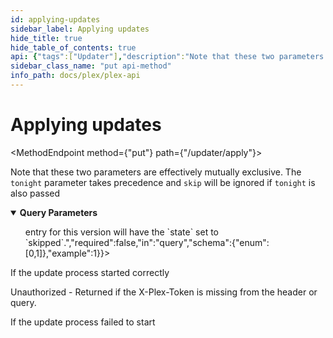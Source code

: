 ```yaml
---
id: applying-updates
sidebar_label: Applying updates
hide_title: true
hide_table_of_contents: true
api: {"tags":["Updater"],"description":"Note that these two parameters are effectively mutually exclusive. The `tonight` parameter takes precedence and `skip` will be ignored if `tonight` is also passed\n","operationId":"applyingUpdates","parameters":[{"name":"tonight","description":"Indicate that you want the update to run during the next Butler execution. Omitting this or setting it to false indicates that the update should install","required":false,"in":"query","schema":{"enum":[0,1]},"example":1},{"name":"skip","description":"Indicate that the latest version should be marked as skipped. The <Release> entry for this version will have the `state` set to `skipped`.","required":false,"in":"query","schema":{"enum":[0,1]},"example":1}],"responses":{"200":{"description":"If the update process started correctly"},"401":{"description":"Unauthorized - Returned if the X-Plex-Token is missing from the header or query."},"500":{"description":"If the update process failed to start"}},"method":"put","path":"/updater/apply","servers":[{"url":"{Protocol}://{Local IP}:{Port}","variables":{"Protocol":{"enum":["http","https"],"default":"http","description":"The protocl to use with your plex server"},"Local IP":{"default":"10.10.10.47","description":"The Local IP Address of your plex server"},"Port":{"default":"32400","description":"The port to access your plex server"}}}],"security":[{"PlexToken":[]}],"securitySchemes":{"PlexToken":{"type":"apiKey","in":"header","name":"X-Plex-Token"}},"info":{"title":"Plex-API","summary":"A Plex Media Server API Map","description":"An Open API Spec for interacting with Plex.tv and Plex Servers","version":"0.0.2","contact":{"name":"Luke Hagar","email":"Lukeslakemail@gmail.com","url":"https://www.LukeHagar.com"}},"postman":{"name":"Applying updates","description":{"content":"Note that these two parameters are effectively mutually exclusive. The `tonight` parameter takes precedence and `skip` will be ignored if `tonight` is also passed\n","type":"text/plain"},"url":{"path":["updater","apply"],"host":["{{baseUrl}}"],"query":[{"disabled":false,"description":{"content":"Indicate that you want the update to run during the next Butler execution. Omitting this or setting it to false indicates that the update should install","type":"text/plain"},"key":"tonight","value":""},{"disabled":false,"description":{"content":"Indicate that the latest version should be marked as skipped. The <Release> entry for this version will have the `state` set to `skipped`.","type":"text/plain"},"key":"skip","value":""}],"variable":[]},"method":"PUT"}}
sidebar_class_name: "put api-method"
info_path: docs/plex/plex-api
---
```



<h1 className={"openapi__heading"}>Applying updates</h1>

<MethodEndpoint method={"put"} path={"/updater/apply"}></MethodEndpoint>



Note that these two parameters are effectively mutually exclusive. The `tonight` parameter takes precedence and `skip` will be ignored if `tonight` is also passed


<details style={{"marginBottom":"1rem"}} className={"openapi-markdown__details"} data-collapsed={false} open={true}><summary style={{}}><strong>Query Parameters</strong></summary><div><ul><ParamsItem className={"paramsItem"} param={{"name":"tonight","description":"Indicate that you want the update to run during the next Butler execution. Omitting this or setting it to false indicates that the update should install","required":false,"in":"query","schema":{"enum":[0,1]},"example":1}}></ParamsItem><ParamsItem className={"paramsItem"} param={{"name":"skip","description":"Indicate that the latest version should be marked as skipped. The <Release> entry for this version will have the `state` set to `skipped`.","required":false,"in":"query","schema":{"enum":[0,1]},"example":1}}></ParamsItem></ul></div></details><div><div><ApiTabs><TabItem label={"200"} value={"200"}><div>

If the update process started correctly

</div><div></div></TabItem><TabItem label={"401"} value={"401"}><div>

Unauthorized - Returned if the X-Plex-Token is missing from the header or query.

</div><div></div></TabItem><TabItem label={"500"} value={"500"}><div>

If the update process failed to start

</div><div></div></TabItem></ApiTabs></div></div>